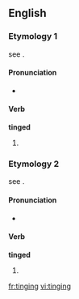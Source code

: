 ==English==

===Etymology 1===
see {{term|tinge|lang=en}}.

====Pronunciation====
* {{IPA|/tɪndʒɪŋ/}}

====Verb====
'''tinged'''

# {{present participle of|tinge}}

===Etymology 2===
see {{term|ting|lang=en}}.

====Pronunciation====
* {{IPA|/tɪŋɪŋ/}}

====Verb====
'''tinged'''

# {{present participle of|ting}}

[[fr:tinging]]
[[vi:tinging]]